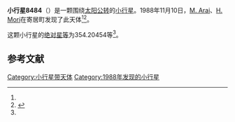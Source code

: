 {{Infobox planet
| bgcolour = #FFFFC0
| name = 8484
| symbol = 
| image = 
| caption = 
| discovery = yes
| discovery_ref = 
| discoverer = [[M._Arai|M. Arai]]、[[H._Mori|H. Mori]]
| discovery_site = [[寄居町|寄居町]] 
| discovered = 1988年11月10日
| designations = yes
| mp_name = 
| named_after = 
| alt_names = 1988 VM2/ 1963 TA1
| mp_category = [[主带小行星|主带小行星]]
| orbit_ref = <ref name="a">[http://ssd.jpl.nasa.gov/sbdb.cgi?sstr=8484 8484] {{Wayback|url=http://ssd.jpl.nasa.gov/sbdb.cgi?sstr=8484 |date=20210825064555 }}，小行星數據庫瀏覽器（JPL Small-Body Database Browser）－[[美国国家航空航天局|美国国家航空航天局]]喷气推进实验室</ref>
| epoch = 2456400.5 (2013年4月18日更新)
| aphelion = {{convert|3.3487574|AU|km|3|abbr=on|lk=out}}
| perihelion = {{convert|1.8177538|AU|km|3|abbr=on}}
| semimajor = {{convert|2.5832556|AU|km|3|abbr=on}}
| eccentricity = 0.2963322
| period = 1516.524749 [[日|日]]<br />4.15[[儒略年|儒略年]]
| avg_speed = 
| inclination = 12.66183
| asc_node = 53.67485
| mean_anomaly = 
| arg_peri = 354.20454
| satellites = 
| physical_characteristics = yes
| dimensions = 
| mass = 
| density = 
| surface_grav = 
| escape_velocity = 
| sidereal_day = 
| axial_tilt = 
| pole_ecliptic_lat = 
| pole_ecliptic_lon = 
| albedo = 
| temperatures= 
| temp_name1 = 
| mean_temp_1 = 
| max_temp_1 = 
| temp_name2 = 
| max_temp_2 = 
| spectral_type = 
| abs_magnitude = 354.20454
}}

'''小行星8484'''（{{lang-en|8484}}）是一颗围绕[[太阳|太阳]][[公转|公转]]的[[小行星|小行星]]。1988年11月10日，[[M._Arai|M. Arai]]、[[H._Mori|H. Mori]]在寄居町发现了此天体<ref name="a" /><ref>{{cite news|title=小行星列表|url=http://cfa-www.harvard.edu/iau/lists/NumberedMPs.txt|accessdate=2013-07-08|newspaper=哈佛大学|archive-date=2008-05-17|archive-url=https://web.archive.org/web/20080517010638/http://cfa-www.harvard.edu/iau/lists/NumberedMPs.txt|dead-url=no}}</ref>。

这颗小行星的[[绝对星等|绝对星等]]为354.20454等<ref name="a" />。

==参考文献==
{{reflist}}
{{Minor Planet Number|[[小行星8483|小行星8483]]|[[小行星8485|小行星8485]]}}

{{小天体}}

[[Category:小行星带天体|Category:小行星带天体]]
[[Category:1988年发现的小行星|Category:1988年发现的小行星]]

{{asteroid-stub}}
